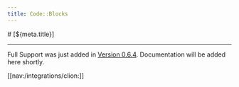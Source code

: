 ```yaml
---
title: Code::Blocks
---
```


<PageCategory id="ides" />
# [${meta.title}]

---

Full Support was just added in [Version 0.6.4](/download/v0.6.4). Documentation will be added here shortly.


[[nav:/integrations/clion:]]
